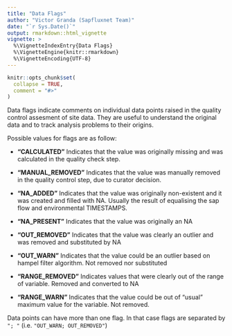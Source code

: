 ```yaml
---
title: "Data Flags"
author: "Victor Granda (Sapfluxnet Team)"
date: "`r Sys.Date()`"
output: rmarkdown::html_vignette
vignette: >
  %\VignetteIndexEntry{Data Flags}
  %\VignetteEngine{knitr::rmarkdown}
  %\VignetteEncoding{UTF-8}
---
```


```r
knitr::opts_chunk$set(
  collapse = TRUE,
  comment = "#>"
)
```

Data flags indicate comments on individual data points raised in the quality
control assesment of site data. They are useful to understand the original
data and to track analysis problems to their origins.  

Possible values for flags are as follow:

  + **"CALCULATED"** Indicates that the value was originally missing and was
    calculated in the quality check step.
  
  + **"MANUAL_REMOVED"** Indicates that the value was manually removed in the
    quality control step, due to curator decision.
  
  + **"NA_ADDED"** Indicates that the value was originally non-existent and it
    was created and filled with NA. Usually the result of equalising the sap
    flow and environmental TIMESTAMPS.
  
  + **"NA_PRESENT"** Indicates that the value was originally an NA

  + **"OUT_REMOVED"** Indicates that the value was clearly an outlier and was
    removed and substituted by NA
  
  + **"OUT_WARN"** Indicates that the value could be an outlier based on hampel
    filter algorithm. Not removed nor substituted
  
  + **"RANGE_REMOVED"** Indicates values that were clearly out of the range of
    variable. Removed and converted to NA
  
  + **"RANGE_WARN"** Indicates that the value could be out of "usual" maximum
    value for the variable. Not removed.

Data points can have more than one flag. In that case flags are separated by
`"; "` (i.e. `"OUT_WARN; OUT_REMOVED"`)
